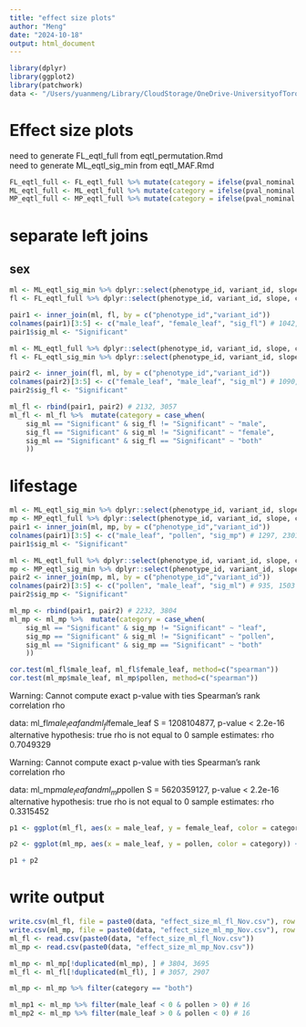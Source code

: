 ```yaml
---
title: "effect size plots"
author: "Meng"
date: "2024-10-18"
output: html_document
---
```


```r
library(dplyr)
library(ggplot2)
library(patchwork)
data <- "/Users/yuanmeng/Library/CloudStorage/OneDrive-UniversityofToronto/Manuscripts/rumex_eqtl/eqtl/"
```

# Effect size plots
need to generate FL_eqtl_full from eqtl_permutation.Rmd  
need to generate ML_eqtl_sig_min from eqtl_MAF.Rmd
```r
FL_eqtl_full <- FL_eqtl_full %>% mutate(category = ifelse(pval_nominal < pval_nominal_threshold, "Significant", "Not_Significant"))
ML_eqtl_full <- ML_eqtl_full %>% mutate(category = ifelse(pval_nominal < pval_nominal_threshold, "Significant", "Not_Significant"))
MP_eqtl_full <- MP_eqtl_full %>% mutate(category = ifelse(pval_nominal < pval_nominal_threshold, "Significant", "Not_Significant"))
```

# separate left joins
## sex
```r
ml <- ML_eqtl_sig_min %>% dplyr::select(phenotype_id, variant_id, slope)
fl <- FL_eqtl_full %>% dplyr::select(phenotype_id, variant_id, slope, category)

pair1 <- inner_join(ml, fl, by = c("phenotype_id","variant_id"))
colnames(pair1)[3:5] <- c("male_leaf", "female_leaf", "sig_fl") # 1042, 1548
pair1$sig_ml <- "Significant"

ml <- ML_eqtl_full %>% dplyr::select(phenotype_id, variant_id, slope, category)
fl <- FL_eqtl_sig_min %>% dplyr::select(phenotype_id, variant_id, slope)

pair2 <- inner_join(fl, ml, by = c("phenotype_id","variant_id"))
colnames(pair2)[3:5] <- c("female_leaf", "male_leaf", "sig_ml") # 1090, 1509
pair2$sig_fl <- "Significant"

ml_fl <- rbind(pair1, pair2) # 2132, 3057
ml_fl <- ml_fl %>%  mutate(category = case_when(
    sig_ml == "Significant" & sig_fl != "Significant" ~ "male",
    sig_fl == "Significant" & sig_ml != "Significant" ~ "female",
    sig_ml == "Significant" & sig_fl == "Significant" ~ "both"
    ))
```
 
# lifestage
```r
ml <- ML_eqtl_sig_min %>% dplyr::select(phenotype_id, variant_id, slope)
mp <- MP_eqtl_full %>% dplyr::select(phenotype_id, variant_id, slope, category)
pair1 <- inner_join(ml, mp, by = c("phenotype_id","variant_id"))
colnames(pair1)[3:5] <- c("male_leaf", "pollen", "sig_mp") # 1297, 2301
pair1$sig_ml <- "Significant"

ml <- ML_eqtl_full %>% dplyr::select(phenotype_id, variant_id, slope, category)
mp <- MP_eqtl_sig_min %>% dplyr::select(phenotype_id, variant_id, slope)
pair2 <- inner_join(mp, ml, by = c("phenotype_id","variant_id"))
colnames(pair2)[3:5] <- c("pollen", "male_leaf", "sig_ml") # 935, 1503
pair2$sig_mp <- "Significant"

ml_mp <- rbind(pair1, pair2) # 2232, 3804
ml_mp <- ml_mp %>%  mutate(category = case_when(
    sig_ml == "Significant" & sig_mp != "Significant" ~ "leaf",
    sig_mp == "Significant" & sig_ml != "Significant" ~ "pollen",
    sig_ml == "Significant" & sig_mp == "Significant" ~ "both"
    ))
```


```r
cor.test(ml_fl$male_leaf, ml_fl$female_leaf, method=c("spearman")) 
cor.test(ml_mp$male_leaf, ml_mp$pollen, method=c("spearman")) 
```
Warning: Cannot compute exact p-value with ties
	Spearman's rank correlation rho

data:  ml_fl$male_leaf and ml_fl$female_leaf
S = 1208104877, p-value < 2.2e-16
alternative hypothesis: true rho is not equal to 0
sample estimates:
      rho 
0.7049329 

Warning: Cannot compute exact p-value with ties
	Spearman's rank correlation rho

data:  ml_mp$male_leaf and ml_mp$pollen
S = 5620359127, p-value < 2.2e-16
alternative hypothesis: true rho is not equal to 0
sample estimates:
      rho 
0.3315452  

```r
p1 <- ggplot(ml_fl, aes(x = male_leaf, y = female_leaf, color = category)) + geom_point(size=0.8)+ theme_classic() + labs(x="Male leaf", y="Female leaf", title = "a") + theme(text = element_text(size = 11))+ scale_colour_manual(values = c("black", "#CBC3E3", "#FFDBBB"))+ geom_vline(xintercept=0, color = "black",linetype="dashed") + geom_hline(yintercept=0, color = "black",linetype="dashed")

p2 <- ggplot(ml_mp, aes(x = male_leaf, y = pollen, color = category)) + geom_point(size=0.8)+ theme_classic() + labs(x="Male leaf", y="Pollen", title = "b") + theme(text = element_text(size = 11))+ scale_colour_manual(values = c("black", "#FFCCCB", "#ADD8E6")) + geom_vline(xintercept=0, color = "black",linetype="dashed") + geom_hline(yintercept=0, color = "black",linetype="dashed")

p1 + p2
```

# write output
```r
write.csv(ml_fl, file = paste0(data, "effect_size_ml_fl_Nov.csv"), row.names = F, quote = F)
write.csv(ml_mp, file = paste0(data, "effect_size_ml_mp_Nov.csv"), row.names = F, quote = F)
ml_fl <- read.csv(paste0(data, "effect_size_ml_fl_Nov.csv"))
ml_mp <- read.csv(paste0(data, "effect_size_ml_mp_Nov.csv"))

ml_mp <- ml_mp[!duplicated(ml_mp), ] # 3804, 3695
ml_fl <- ml_fl[!duplicated(ml_fl), ] # 3057, 2907
```


```r
ml_mp <- ml_mp %>% filter(category == "both")

ml_mp1 <- ml_mp %>% filter(male_leaf < 0 & pollen > 0) # 16
ml_mp2 <- ml_mp %>% filter(male_leaf > 0 & pollen < 0) # 16


```

